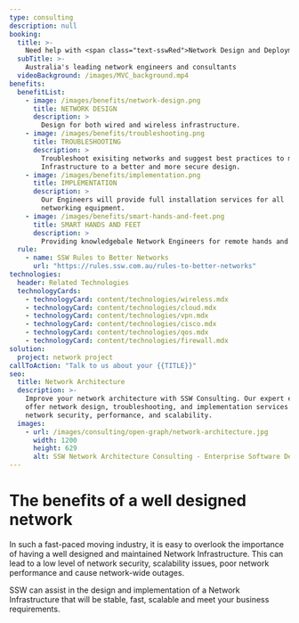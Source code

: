 ```yaml
---
type: consulting
description: null
booking:
  title: >-
    Need help with <span class="text-sswRed">Network Design and Deployment</span>?
  subTitle: >-
    Australia's leading network engineers and consultants
  videoBackground: /images/MVC_background.mp4
benefits:
  benefitList:
    - image: /images/benefits/network-design.png
      title: NETWORK DESIGN
      description: >
        Design for both wired and wireless infrastructure.
    - image: /images/benefits/troubleshooting.png
      title: TROUBLESHOOTING
      description: >
        Troubleshoot exisiting networks and suggest best practices to move 
        Infrastructure to a better and more secure design.
    - image: /images/benefits/implementation.png
      title: IMPLEMENTATION
      description: >
        Our Engineers will provide full installation services for all 
        networking equipment.
    - image: /images/benefits/smart-hands-and-feet.png
      title: SMART HANDS AND FEET
      description: >
        Providing knowledgebale Network Engineers for remote hands and feet.
  rule:
    - name: SSW Rules to Better Networks
      url: "https://rules.ssw.com.au/rules-to-better-networks"
technologies:
  header: Related Technologies
  technologyCards:
    - technologyCard: content/technologies/wireless.mdx
    - technologyCard: content/technologies/cloud.mdx
    - technologyCard: content/technologies/vpn.mdx
    - technologyCard: content/technologies/cisco.mdx
    - technologyCard: content/technologies/qos.mdx
    - technologyCard: content/technologies/firewall.mdx
solution:
  project: network project
callToAction: "Talk to us about your {{TITLE}}"
seo:
  title: Network Architecture
  description: >-
    Improve your network architecture with SSW Consulting. Our expert engineers 
    offer network design, troubleshooting, and implementation services to enhance 
    network security, performance, and scalability.
  images:
    - url: /images/consulting/open-graph/network-architecture.jpg
      width: 1200
      height: 629
      alt: SSW Network Architecture Consulting - Enterprise Software Development
---
```


# The benefits of a **well designed network**

In such a fast-paced moving industry, it is easy to overlook the importance of
having a well designed and maintained Network Infrastructure. This can lead to
a low level of network security, scalability issues, poor network performance
and cause network-wide outages.

SSW can assist in the design and implementation of a Network Infrastructure
that will be stable, fast, scalable and meet your business requirements.
